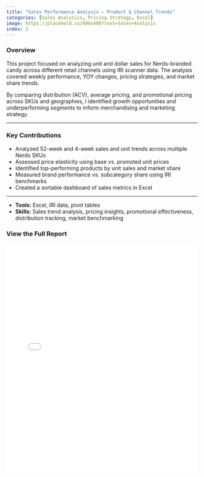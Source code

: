 ```yaml
---
title: "Sales Performance Analysis – Product & Channel Trends"
categories: [Sales Analytics, Pricing Strategy, Excel]
image: https://placehold.co/600x400?text=Sales+Analysis
index: 2
---
```



### Overview

This project focused on analyzing unit and dollar sales for Nerds-branded candy across different retail channels using IRI scanner data. The analysis covered weekly performance, YOY changes, pricing strategies, and market share trends.

By comparing distribution (ACV), average pricing, and promotional pricing across SKUs and geographies, I identified growth opportunities and underperforming segments to inform merchandising and marketing strategy.

---

### Key Contributions

- Analyzed 52-week and 4-week sales and unit trends across multiple Nerds SKUs
- Assessed price elasticity using base vs. promoted unit prices
- Identified top-performing products by unit sales and market share
- Measured brand performance vs. subcategory share using IRI benchmarks
- Created a sortable dashboard of sales metrics in Excel

---

- **Tools:** Excel, IRI data, pivot tables  
- **Skills:** Sales trend analysis, pricing insights, promotional effectiveness, distribution tracking, market benchmarking

### View the Full Report

<iframe src="../docs/nerds-sales-analysis.pdf" width="100%" height="600px" style="border: none;"></iframe>


